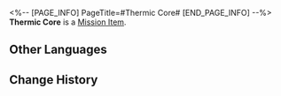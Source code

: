 <%-- [PAGE_INFO]
PageTitle=#Thermic Core#
[END_PAGE_INFO] --%>
{{Item Infobox
|id          = 149959
|image       = Item Thermic Core.png{{subst:void|<!--$UPLOAD:<<SpriteOutput/ItemFigures/149959.png>-<Item Thermic Core.png>-<Item Icons>>-->}}
|type        = Mission Item
|invCategory = Missions
|rarity      = 1
|effect      = 
|description = Modified by Serval, the Silvermane Guards' Snowshine Lamps can now automatically transfer kindlings.
}}
'''Thermic Core''' is a [[Mission Item]].

==Other Languages==
{{Other Languages
|en   = Thermic Core
|zhs  = 热能核心
|zht  = 熱能核心
|ja   = エネルギーコア
|ko   = 열에너지 코어
|es   = Núcleo térmico
|fr   = Noyau thermique
|ru   = Термоядро
|th   = แกนพลังงานความร้อน
|vi   = Lõi Nhiệt Năng
|de   = Thermischer Kern
|id   = Inti Termal
|pt   = Núcleo Térmico
}}

==Change History==
{{Change History|1.4}}
